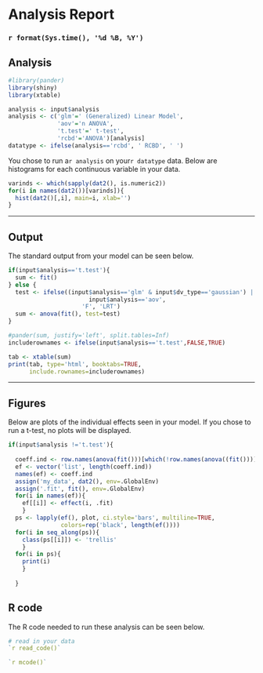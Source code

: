 
# Analysis Report
### `r format(Sys.time(), '%d %B, %Y')`


## Analysis

```r
#library(pander)
library(shiny)
library(xtable)

analysis <- input$analysis
analysis <- c('glm'=' (Generalized) Linear Model', 
              'aov'='n ANOVA',
              't.test'=' t-test',
              'rcbd'='ANOVA')[analysis]
datatype <- ifelse(analysis=='rcbd', ' RCBD', ' ') 
```

You chose to run a`r analysis` on your`r datatype` data. Below are histograms for each continuous variable in your data. 

```r
varinds <- which(sapply(dat2(), is.numeric2))
for(i in names(dat2())[varinds]){
  hist(dat2()[,i], main=i, xlab='')
}
```

-----

## Output

The standard output from your model can be seen below. 

```r
if(input$analysis=='t.test'){
  sum <- fit()
} else {
  test <- ifelse((input$analysis=='glm' & input$dv_type=='gaussian') |
                       input$analysis=='aov',
                     'F', 'LRT')
  sum <- anova(fit(), test=test)
}

#pander(sum, justify='left', split.tables=Inf)
includerownames <- ifelse(input$analysis=='t.test',FALSE,TRUE)

tab <- xtable(sum)
print(tab, type='html', booktabs=TRUE, 
      include.rownames=includerownames)
```

-----

## Figures

Below are plots of the individual effects seen in your model. If you chose to run a t-test, no plots will be displayed. 



```r
if(input$analysis !='t.test'){
  
  coeff.ind <- row.names(anova(fit()))[which(!row.names(anova((fit()))) %in% c('NULL', 'Residuals'))]
  ef <- vector('list', length(coeff.ind))
  names(ef) <- coeff.ind
  assign('my_data', dat2(), env=.GlobalEnv)
  assign('.fit', fit(), env=.GlobalEnv)
  for(i in names(ef)){
    ef[[i]] <- effect(i, .fit)
    }
  ps <- lapply(ef(), plot, ci.style='bars', multiline=TRUE, 
               colors=rep('black', length(ef())))
  for(i in seq_along(ps)){
    class(ps[[i]]) <- 'trellis'
    }
  for(i in ps){
    print(i)
    }
  
  }
```

## R code

The R code needed to run these analysis can be seen below. 

```r
# read in your data 
`r read_code()`
```

```r
`r mcode()`
```






